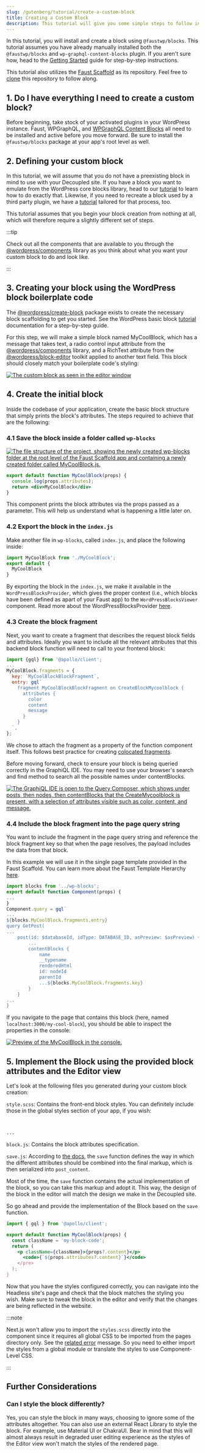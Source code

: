 ```yaml
---
slug: /gutenberg/tutorial/create-a-custom-block
title: Creating a Custom Block
description: This tutorial will give you some simple steps to follow in order to build your own completely custom block
---
```


In this tutorial, you will install and create a block using `@faustwp/blocks`.
This tutorial assumes you have already manually installed both the `@faustwp/blocks` and `wp-graphql-content-blocks` plugin. If you aren't sure how, head to the [Getting Started](/docs/gutenberg/getting-started) guide for step-by-step instructions.

This tutorial also utilizes the [Faust Scaffold](http://localhost:3000/blog/sprint-24-update#faustjs-scaffold) as its repository. Feel free to [clone](https://github.com/wpengine/faust-scaffold) this repository to follow along.

## 1. Do I have everything I need to create a custom block?

Before beginning, take stock of your activated plugins in your WordPress instance. Faust, WPGraphQL, and [WPGraphQL Content Blocks](/docs/gutenberg/wp-graphql-content-blocks.mdx) all need to be installed and active before you move forward. Be sure to install the `@faustwp/blocks` package at your app's root level as well.

## 2. Defining your custom block

In this tutorial, we will assume that you do not have a preexisting block in mind to use with your Decoupled site. If you have a block you want to emulate from the WordPress core blocks library, head to our [tutorial](/docs/gutenberg/tutorial/create-a-block-from-wordpress-core.mdx) to learn how to do exactly that. Likewise, if you need to recreate a block used by a third party plugin, we have a [tutorial](/docs/gutenberg/tutorial/create-a-block-from-third-party.mdx) tailored for that process, too.

This tutorial assumes that you begin your block creation from nothing at all, which will therefore require a slightly different set of steps. 

:::tip 

Check out all the components that are available to you through the [@wordpress/components](https://developer.wordpress.org/block-editor/reference-guides/packages/packages-components/) library as you think about what you want your custom block to do and look like. 

:::

## 3. Creating your block using the WordPress block boilerplate code

The [@wordpress/create-block](https://www.npmjs.com/package/@wordpress/create-block) package exists to create the necessary block scaffolding to get you started. See the WordPress basic block [tutorial](https://developer.wordpress.org/block-editor/how-to-guides/block-tutorial/) documentation for a step-by-step guide.

For this step, we will make a simple block named MyCoolBlock, which has a message that takes text, a radio control input attribute from the [@wordpress/components](https://wordpress.github.io/gutenberg/?path=/story/components-radiocontrol--default) library, and a RichText attribute from the [@wordpress/block-editor](https://developer.wordpress.org/block-editor/reference-guides/richtext/) toolkit applied to another text field. This block should closely match your boilerplate code's styling:


<a href="/docs/img/custom-block-in-editor.png" target="_blank">
  <img
    src="/docs/img/custom-block-in-editor.png"
    alt="The custom block as seen in the editor window"
  />
</a>

## 4. Create the initial block

Inside the codebase of your application, create the basic block structure that simply prints the block's attributes.
The steps required to achieve that are the following:

### 4.1 Save the block inside a folder called `wp-blocks`

<a href="/docs/img/creating-wp-blocks-folder.png" target="_blank">
  <img
    src="/docs/img/creating-wp-blocks-folder.png"
    alt="The file structure of the project, showing the newly created wp-blocks folder at the root level of the Faust Scaffold app and containing a newly created folder called MyCoolBlock.js."
  />
</a>

```jsx title="wp-blocks/MyCoolBlock.js"
export default function MyCoolBlock(props) {
  console.log(props.attributes);
  return <div>MyCoolBlock</div>
}
```

This component prints the block attributes via the props passed as a parameter. This will help us understand what is happening a little later on.

### 4.2 Export the block in the `index.js`

Make another file in `wp-blocks`, called `index.js`, and place the following inside:

```jsx title="wp-blocks/index.js"
import MyCoolBlock from './MyCoolBlock';
export default {
  MyCoolBlock
}
```

By exporting the block in the `index.js`, we make it available in the `WordPressBlocksProvider`, which gives the proper context (i.e., which blocks have been defined as apart of your Faust app) to the `WordPressBlocksViewer` component. Read more about the WordPressBlocksProvider [here](http://localhost:3000/docs/reference/WordPressBlocksProvider). 

### 4.3 Create the block fragment

Next, you want to create a fragment that describes the request block fields and attributes. Ideally you want to include all the relevant attributes that this backend block function will need to call to your frontend block:

```jsx title="wp-blocks/MyCoolBlock.js" {1}
import {gql} from '@apollo/client';
...
MyCoolBlock.fragments = {
  key: `MyCoolBlockBlockFragment`,
  entry: gql`
    fragment MyCoolBlockBlockFragment on CreateBlockMycoolblock {
      attributes {
        color
        content
        message
      }
    }
  `,
};
```
We chose to attach the fragment as a property of the function component itself. This follows best practice for creating [colocated fragments](https://www.apollographql.com/docs/react/data/fragments/#creating-colocated-fragments).

Before moving forward, check to ensure your block is being queried correctly in the GraphiQL IDE. You may need to use your browser's search and find method to search all the possible names under contentBlocks.

<a href="/docs/img/graphiql-query-composer.png" target="_blank">
  <img
    src="/docs/img/graphiql-query-composer.png"
    alt="The GraphiQL IDE is open to the Query Composer, which shows under posts, then nodes, then contentBlocks that the CreateMycoolblock is present, with a selection of attributes visible such as color, content, and message."
  />
</a>

### 4.4 Include the block fragment into the page query string

You want to include the fragment in the page query string and reference the block fragment key so that when the page resolves, the payload includes the data from that block.

In this example we will use it in the single page template provided in the Faust Scaffold. You can learn more about the Faust Template Hierarchy [here](/docs/templates).

```jsx {1,7,18} title="wp-templates/single.js"
import blocks from '../wp-blocks';
export default function Component(props) {
...
}
Component.query = gql`
...
${blocks.MyCoolBlock.fragments.entry}
query GetPost(
...
	post(id: $databaseId, idType: DATABASE_ID, asPreview: $asPreview) {
		...
		contentBlocks {
			name
			__typename
			renderedHtml
			id: nodeId
			parentId
			...${blocks.MyCoolBlock.fragments.key}
      	}
	}
...
}
```

If you navigate to the page that contains this block (here, named `localhost:3000/my-cool-block`), you should be able to inspect the properties in the console:


<a href="/docs/img/contentBlocks-in-devtools.png" target="_blank">
  <img
    src="/docs/img/contentBlocks-in-devtools.png"
    alt="Preview of the MyCoolBlock in the console."
  />
</a>

## 5. Implement the Block using the provided block attributes and the Editor view

Let's look at the following files you generated during your custom block creation:

`style.scss`: Contains the front-end block styles. You can definitely include those in the global styles section of your app, if you wish:

```scss title="style.scss"


...
```

`block.js`: Contains the block attributes specification.

`save.js`: According to [the docs](https://developer.wordpress.org/block-editor/reference-guides/block-api/block-edit-save/#save),
the `save` function defines the way in which the different attributes should be combined into the final markup, which is then serialized into `post_content`.

Most of the time, the `save` function contains the actual implementation of the block, so you can take this markup and adopt it. This way, the design of the block in the editor will match the design we make in the Decoupled site.

So go ahead and provide the implementation of the Block based on the `save` function. 

```jsx title="wp-blocks/MyCoolBlock.js" {6}
import { gql } from '@apollo/client';

export default function MyCoolBlock(props) {
  const className = 'my-block-code';
  return (
    <p className={className}>{props?.content}</p>
      <code>{`${props.attributes?.content}`}</code>
    </pre>
  );
}
```



Now that you have the styles configured correctly, you can navigate into the Headless site's page and check that the block matches the styling you wish. Make sure to tweak the block in the editor and verify that the changes are being reflected in the website.

:::note

Next.js won't allow you to import the `styles.scss` directly into the component since it requires all
global CSS to be imported from the pages directory only. See the [related error](https://nextjs.org/docs/messages/css-global) message.
So you need to either import the styles from a global module or translate the styles to use Component-Level CSS.

:::

## Further Considerations

### Can I style the block differently?

Yes, you can style the block in many ways, choosing to ignore some of the attributes altogether.
You can also use an external React Library to style the block. For example, use Material UI or ChakraUI.
Bear in mind that this will almost always result in degraded user editing experience as the styles of the Editor view won't match the styles of the rendered page.






